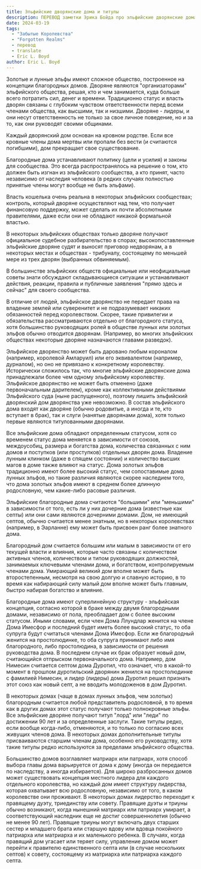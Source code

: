 ```yaml
---
title: Эльфийские дворянские дома и титулы
description: ПЕРЕВОД заметки Эрика Бойда про эльфийские дворянские дома и титулы в фаэруне
date: 2024-03-19
tags:
  - "Забытые Королевства"
  - "Forgotten Realms"
  - перевод
  - translate
  - Eric L. Boyd
author: Eric L. Boyd
---
```


Золотые и лунные эльфы имеют сложное общество, построенное на концепции благородных домов. Дворяне являются "организаторами" эльфийского общества, решая, кто и чем занимается, куда больше всего потратить сил, денег и времени. Традиционно статус и власть дворян связаны с глубоким чувством ответственности перед всеми членами общества, как высшими, так и низшими. Дворяне - лидеры, и они несут ответственность не только за свое личное поведение, но и за то, как они руководят своими общинами.

Каждый дворянский дом основан на кровном родстве. Если все кровные члены дома мертвы или пропали без вести (и считаются погибшими), дом прекращает свое существование. 

Благородные дома устанавливают политику (цели и усилия) и законы для сообщества. Это всегда распространялось на решение о том, кто должен быть изгнан из эльфийского сообщества, а кто принят, часто независимо от наследия человека (в редких случаях полностью принятые члены могут вообще не быть эльфами). 

Власть кошелька очень реальна в некоторых эльфийских сообществах; контроль, который дворяне осуществляют над тем, что получает финансовую поддержку, может сделать их почти абсолютными правителями, даже если они не обладают никакой формальной властью.

В некоторых эльфийских обществах только дворяне получают официальное судебное разбирательство в спорах; высокопоставленные эльфийские дворяне судят и выносят приговор недворянам, а в некоторых местах и обществах - трибуналу, состоящему по меньшей мере из трех дворян (выбранных обвиняемым).

В большинстве эльфийских обществ официальные или неофициальные советы знати обсуждают складывающиеся ситуации и устанавливают действия, реакции, правила и публичные заявления "прямо здесь и сейчас" для своего сообщества.

В отличие от людей, эльфийское дворянство не передает права на владение землей или суверенитет и не подразумевает никаких обязанностей перед королевством. Скорее, такие привилегии и обязательства рассматриваются отдельно от благородного статуса, хотя большинство руководящих ролей в обществе лунных или золотых эльфов обычно отводится дворянам. (Например, во многих эльфийских обществах некоторые дворяне назначаются главами разведок).

Эльфийское дворянство может быть даровано любым короналом (например, королевой Амларуил) или его эквивалентом (например, дурналом), но оно не привязано к конкретному королевству. Исторически сложилось так, что многие эльфийские дворянские дома принадлежали более чем одному эльфийскому королевству. Эльфийское дворянство не может быть отменено (даже первоначальным дарителем), кроме как коллективными действиями Эльфийского суда (ныне распущенного), поэтому лишить эльфийский дворянский дом дворянства уже невозможно. В состав эльфийского дома входят как дворяне (обычно родовитые, а иногда и те, кто вступает в брак), так и слуги (нанятые дворянами дома), хотя только первые являются титулованными дворянами.

Все эльфийские дома обладают определенным статусом, хотя со временем статус дома меняется в зависимости от союзов, междоусобиц, размера и богатства дома, количества связанных с ним домов и поступков (или проступков) отдельных дворян дома. Владение лунным клинком (даже в спящем состоянии) и количество высших магов в доме также влияют на статус. Дома золотых эльфов традиционно имеют более высокий статус, чем сопоставимые дома лунных эльфов, но такие различия являются скорее наследием того, что дома золотых эльфов имеют в среднем более длинную родословную, чем какие-либо расовые различия.

Эльфийские благородные дома считаются "большими" или "меньшими" в зависимости от того, есть ли у них дочерние дома (известные как септы) или они сами являются дочерними домами. Дом, не имеющий септов, обычно считается менее знатным, но в некоторых королевствах (например, в Эарланне) ему может быть присвоен ранг более знатного дома.

Благородный дом считается большим или малым в зависимости от его текущей власти и влияния, которые часто связаны с количеством активных членов, количеством и типом руководящих должностей, занимаемых ключевыми членами дома, и богатством, контролируемым членами дома. Умирающий великий дом вполне может быть второстепенным, несмотря на свою долгую и славную историю, в то время как набирающий силу малый дом вполне может быть главным, быстро набирая богатство и влияние.

Благородные дома имеют суперлинейную структуру - эльфийская концепция, согласно которой в браке между двумя благородными домами, независимо от пола, преобладает дом с более высоким статусом. Иными словами, если член Дома Ллундлар женится на члене Дома Имесфор и последний будет иметь более высокий статус, то оба супруга будут считаться членами Дома Имесфор. Если же благородный женится на простолюдинке, то оба супруга принимают либо имя благородного, либо простолюдина, в зависимости от решения руководства дома. В последнем случае их брак образует новый дом, считающийся отпрыском первоначального дома. Например, дом Нимесин считается септом дома Дуротил, что означает, что в какой-то момент в прошлом дуротильский дворянин женился на простолюдинке с фамилией Нимесин, и лидер (лидеры) дома Дуротил решил признать этот союз как новый септ, а не вводить молодоженов в дом Дуротил.

В некоторых домах (чаще в домах лунных эльфов, чем золотых) благородным считается любой представитель родословной, в то время как в других домах этот статус получают только полнокровные эльфы. Все эльфийские дворяне получают титул "лорд" или "леди" по достижении 90 лет и за определенные заслуги. Такие титулы редко, если вообще когда-либо, отменяются, и то только по согласию всех живущих членов дома. В некоторых домах дополнительные титулы присваиваются старшим членам дома, особенно его руководству, хотя такие титулы редко используются за пределами эльфийского общества.

Большинство домов возглавляет матриарх или патриарх, хотя способ выбора главы дома варьируется от дома к дому (иногда он передается по наследству, а иногда избирается). Для широко разбросанных домов может существовать концепция местного лидера для каждого отдельного королевства, но каждый дом имеет структуру лидерства, которая охватывает всю родословную, независимо от того, в каком королевстве они проживают. В некоторых домах лидерство переходит к правящему дуэту, триединству или совету. Правящие дуэты и триуны обычно возникают, когда нынешний матриарх или патриарх умирает, а соответствующий наследник еще не достиг совершеннолетия (обычно не менее 90 лет). Правящие триуны могут включать двух старших сестер и младшего брата или старшую вдову или вдовца покойного патриарха или матриарха и их маленького ребенка. В случаях, когда правящий дом угасает или теряет силу, управление домом может перейти к правителю единственного септа или (в случае нескольких септов) к совету, состоящему из матриарха или патриарха каждого септа.